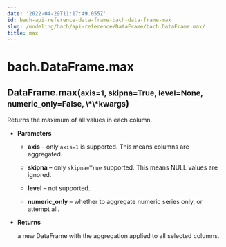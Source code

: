```yaml
---
date: '2022-04-29T11:17:49.055Z'
id: bach-api-reference-data-frame-bach-data-frame-max
slug: /modeling/bach/api-reference/DataFrame/bach.DataFrame.max/
title: max
---
```


# bach.DataFrame.max

<div class="method">
<h2 class="signature-class"><span class="additional-name">DataFrame.</span><span class="name">max(</span><small class="parameter-list"><span class="parameter" id="axis">axis=1</span>, <span class="parameter" id="skipna">skipna=True</span>, <span class="parameter" id="level">level=None</span>, <span class="parameter" id="numeric_only">numeric_only=False</span>, <span class="parameter" id="**">\*\*kwargs</span></small>)</h2>


<div class="content">

Returns the maximum of all values in each column.


* **Parameters**

    
    * **axis** – only `axis=1` is supported. This means columns are aggregated.


    * **skipna** – only `skipna=True` supported. This means NULL values are ignored.


    * **level** – not supported.


    * **numeric_only** – whether to aggregate numeric series only, or attempt all.



* **Returns**

    a new DataFrame with the aggregation applied to all selected columns.



</div>

</div>
